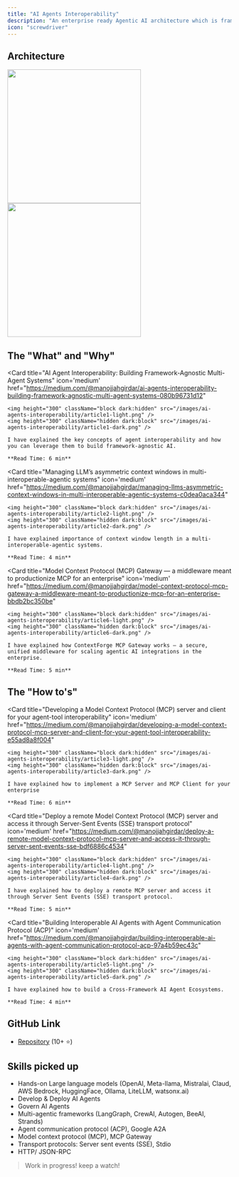 ```yaml
---
title: "AI Agents Interoperability"
description: "An enterprise ready Agentic AI architecture which is framework and LLM Agnostic."
icon: "screwdriver"
---
```


## Architecture

<img height="300" className="block dark:hidden" src="/images/ai-agents-interoperability/architecture-light.gif" />
<img height="300" className="hidden dark:block" src="/images/ai-agents-interoperability/architecture-dark.gif" />

## The "What" and "Why"

<CardGroup cols={2}>
  
  <Card
    title="AI Agent Interoperability: Building Framework-Agnostic Multi-Agent Systems"
    icon='medium'
    href="https://medium.com/@manojjahgirdar/ai-agents-interoperability-building-framework-agnostic-multi-agent-systems-080b96731d12"
  >
    <img height="300" className="block dark:hidden" src="/images/ai-agents-interoperability/article1-light.png" />
    <img height="300" className="hidden dark:block" src="/images/ai-agents-interoperability/article1-dark.png" />

    I have explained the key concepts of agent interoperability and how you can leverage them to build framework-agnostic AI.
    
    **Read Time: 6 min**

  </Card>

  <Card
    title="Managing LLM’s asymmetric context windows in multi-interoperable-agentic systems"
    icon='medium'
    href="https://medium.com/@manojjahgirdar/managing-llms-asymmetric-context-windows-in-multi-interoperable-agentic-systems-c0dea0aca344"
  >
    <img height="300" className="block dark:hidden" src="/images/ai-agents-interoperability/article2-light.png" />
    <img height="300" className="hidden dark:block" src="/images/ai-agents-interoperability/article2-dark.png" />

    I have explained importance of context window length in a multi-interoperable-agentic systems.
    
    **Read Time: 4 min**
  </Card>

  <Card
    title="Model Context Protocol (MCP) Gateway — a middleware meant to productionize MCP for an enterprise"
    icon='medium'
    href="https://medium.com/@manojjahgirdar/model-context-protocol-mcp-gateway-a-middleware-meant-to-productionize-mcp-for-an-enterprise-bbdb2bc350be"
  >
    <img height="300" className="block dark:hidden" src="/images/ai-agents-interoperability/article6-light.png" />
    <img height="300" className="hidden dark:block" src="/images/ai-agents-interoperability/article6-dark.png" />

    I have explained how ContextForge MCP Gateway works — a secure, unified middleware for scaling agentic AI integrations in the enterprise.
    
    **Read Time: 5 min**
  </Card>

</CardGroup>

## The "How to's"

<CardGroup cols={2}>
  
  <Card
    title="Developing a Model Context Protocol (MCP) server and client for your agent-tool interoperability"
    icon='medium'
    href="https://medium.com/@manojjahgirdar/developing-a-model-context-protocol-mcp-server-and-client-for-your-agent-tool-interoperability-e55ad8a8f004"
  >
    <img height="300" className="block dark:hidden" src="/images/ai-agents-interoperability/article3-light.png" />
    <img height="300" className="hidden dark:block" src="/images/ai-agents-interoperability/article3-dark.png" />

    I have explained how to implement a MCP Server and MCP Client for your enterprise
    
    **Read Time: 6 min**

  </Card>

  <Card
    title="Deploy a remote Model Context Protocol (MCP) server and access it through Server-Sent Events (SSE) transport protocol"
    icon='medium'
    href="https://medium.com/@manojjahgirdar/deploy-a-remote-model-context-protocol-mcp-server-and-access-it-through-server-sent-events-sse-bdf6886c4534"
  >
    <img height="300" className="block dark:hidden" src="/images/ai-agents-interoperability/article4-light.png" />
    <img height="300" className="hidden dark:block" src="/images/ai-agents-interoperability/article4-dark.png" />

    I have explained how to deploy a remote MCP server and access it through Server Sent Events (SSE) transport protocol.
    
    **Read Time: 5 min**
  </Card>

  <Card
    title="Building Interoperable AI Agents with Agent Communication Protocol (ACP)"
    icon='medium'
    href="https://medium.com/@manojjahgirdar/building-interoperable-ai-agents-with-agent-communication-protocol-acp-97a4b59ec43c"
  >
    <img height="300" className="block dark:hidden" src="/images/ai-agents-interoperability/article5-light.png" />
    <img height="300" className="hidden dark:block" src="/images/ai-agents-interoperability/article5-dark.png" />

    I have explained how to build a Cross-Framework AI Agent Ecosystems.
    
    **Read Time: 4 min**
  </Card>

</CardGroup>

## GitHub Link

- [Repository](https://github.com/manojjahgirdar/ai-agents-interoperability) (10+ ⭐️)

## Skills picked up

- Hands-on Large language models (OpenAI, Meta-llama, Mistralai, Claud, AWS Bedrock, HuggingFace, Ollama, LiteLLM, watsonx.ai)
- Develop & Deploy AI Agents
- Govern AI Agents
- Multi-agentic frameworks (LangGraph, CrewAI, Autogen, BeeAI, Strands)
- Agent communication protocol (ACP), Google A2A
- Model context protocol (MCP), MCP Gateway
- Transport protocols: Server sent events (SSE), Stdio
- HTTP/ JSON-RPC

> Work in progress! keep a watch!